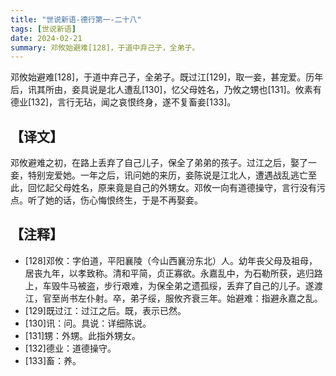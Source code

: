 ```yaml
---
title: "世说新语-德行第一-二十八"
tags: [世说新语]
date: 2024-02-21
summary: 邓攸始避难[128]，于道中弃己子，全弟子。
---
```


邓攸始避难[128]，于道中弃己子，全弟子。既过江[129]，取一妾，甚宠爱。历年后，讯其所由，妾具说是北人遭乱[130]，忆父母姓名，乃攸之甥也[131]。攸素有德业[132]，言行无玷，闻之哀恨终身，遂不复畜妾[133]。

## 【译文】

邓攸避难之初，在路上丢弃了自己儿子，保全了弟弟的孩子。过江之后，娶了一妾，特别宠爱她。一年之后，讯问她的来历，妾陈说是江北人，遭遇战乱逃亡至此，回忆起父母姓名，原来竟是自己的外甥女。邓攸一向有道德操守，言行没有污点。听了她的话，伤心悔恨终生，于是不再娶妾。

## 【注释】

- [128]邓攸：字伯道，平阳襄陵（今山西襄汾东北）人。幼年丧父母及祖母，居丧九年，以孝致称。清和平简，贞正寡欲。永嘉乱中，为石勒所获，逃归路上，车毁牛马被盗，步行艰难，为保全弟之遗孤绥，丢弃了自己的儿子。遂渡江，官至尚书左仆射。卒，弟子绥，服攸齐衰三年。始避难：指避永嘉之乱。
- [129]既过江：过江之后。既，表示已然。
- [130]讯：问。具说：详细陈说。
- [131]甥：外甥。此指外甥女。
- [132]德业：道德操守。
- [133]畜：养。